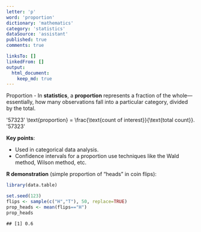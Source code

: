 ```yaml
---
letter: 'p'
word: 'proportion'
dictionary: 'mathematics'
category: 'statistics'
dataSource: 'assistant'
published: true
comments: true

linksTo: []
linkedFrom: []
output:
  html_document:
    keep_md: true
---
```




<a id="proportion">Proportion</a> - In **statistics**, a **proportion** represents a fraction of the whole—essentially, how many observations fall into a particular category, divided by the total.  

'57323'
\text{proportion} = \frac{\text{count of interest}}{\text{total count}}.
'57323'

**Key points**:
- Used in categorical data analysis.
- Confidence intervals for a proportion use techniques like the Wald method, Wilson method, etc.

**R demonstration** (simple proportion of “heads” in coin flips):


``` r
library(data.table)

set.seed(123)
flips <- sample(c("H","T"), 50, replace=TRUE)
prop_heads <- mean(flips=="H")
prop_heads
```

```
## [1] 0.6
```
